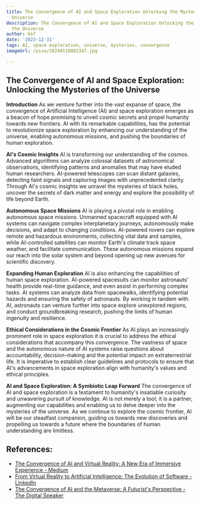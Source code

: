 ```yaml
---
title: The Convergence of AI and Space Exploration Unlocking the Mysteries of the
  Universe
description: The Convergence of AI and Space Exploration Unlocking the Mysteries of
  the Universe
author: Usf
date: '2023-12-31'
tags: AI, space exploration, universe, mysteries, convergence
imageUrl: /pixa/20240116082347.jpg

---
```

## The Convergence of AI and  Space Exploration: Unlocking the Mysteries of the Universe

**Introduction**
As we  venture further into the vast expanse of space, the convergence of Artificial  Intelligence (AI) and space exploration  emerges as a beacon of hope promising to  unveil cosmic secrets and propel humanity  towards new frontiers. AI with its remarkable capabilities, has the  potential to revolutionize space exploration by enhancing our understanding of the universe, enabling autonomous missions, and pushing the boundaries of human exploration.

**AI's Cosmic Insights**
AI is transforming our  understanding of the cosmos.  Advanced algorithms can analyze colossal datasets of astronomical observations, identifying patterns and anomalies that may have  eluded human researchers. AI-powered telescopes  can scan distant galaxies, detecting faint signals and capturing images with unprecedented clarity. Through AI's cosmic insights we  unravel the mysteries of black holes, uncover the secrets of dark matter and energy and explore the possibility  of life beyond Earth.

**Autonomous Space Missions**
AI is playing a pivotal role in enabling autonomous space  missions.  Unmanned spacecraft equipped with AI systems can navigate complex interplanetary journeys, autonomously make  decisions,  and adapt  to changing conditions. AI-powered rovers can explore remote and hazardous environments, collecting vital data and samples, while AI-controlled satellites can monitor Earth's climate track space weather, and facilitate communication. These autonomous missions expand our reach  into the solar system and beyond opening up new avenues for scientific discovery.

**Expanding Human Exploration**
AI is  also enhancing the capabilities of  human  space exploration. AI-powered spacesuits can  monitor astronauts' health provide real-time guidance, and even assist in performing  complex tasks. AI systems can  analyze data from spacewalks, identifying potential hazards and ensuring the safety of astronauts. By working in tandem with AI, astronauts can venture  further into space explore unexplored regions, and conduct groundbreaking research, pushing the limits of human ingenuity and resilience.

**Ethical Considerations in the Cosmic Frontier**
As  AI plays an increasingly  prominent role in space exploration it is crucial  to address the ethical considerations that  accompany  this convergence. The vastness of space and the autonomous nature of AI systems raise questions about accountability, decision-making and the potential impact on extraterrestrial life. It is imperative to establish clear guidelines and protocols  to ensure  that AI's advancements in space exploration align with humanity's values and ethical principles.

**AI and Space Exploration: A Symbiotic  Leap Forward**
The convergence of AI and  space exploration is a testament to humanity's insatiable curiosity  and unwavering pursuit of knowledge. AI is not  merely a  tool;  it is a partner, augmenting our capabilities and enabling us to delve deeper into the mysteries of  the universe. As we continue  to explore the  cosmic frontier, AI will be our steadfast  companion, guiding us towards new discoveries and propelling us towards a future where the boundaries of human understanding  are limitless.

## References:
- [The Convergence of AI and Virtual Reality: A New Era of Immersive Experience - Medium](https://medium.com/aimonks/the-convergence-of-ai-and-virtual-reality-a-new-era-of-immersive-experience-89f7967a5f1f)
- [From Virtual Reality to Artificial Intelligence: The Evolution of Software - LinkedIn](https://www.linkedin.com/pulse/from-virtual-reality-artificial-intelligence-evolution-software)
- [The Convergence of AI and the Metaverse: A Futurist's Perspective - The Digital Speaker](https://www.thedigitalspeaker.com/convergence-ai-metaverse-futurists-perspective/)
